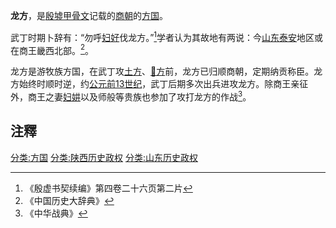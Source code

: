 '''龙方'''，是[[殷墟|殷墟]][[甲骨文|甲骨文]]记载的[[商朝|商朝]]的[[方国|方国]]。

武丁时期卜辞有：“勿呼[[妇好|妇好]]伐龙方。”<ref>《殷虚书契续编》第四卷二十六页第二片</ref>学者认为其故地有两说：今[[山东|山东]][[泰安|泰安]]地区或在商王畿西北部。<ref>《中国历史大辞典》</ref>。

龙方是游牧族方国，在武丁攻[[土方|土方]]、[[𢀛方|𢀛方]]前，龙方已归顺商朝，定期纳贡称臣。龙方始终时顺时逆，约[[公元|公元]][[前13世纪|前13世纪]]，武丁后期多次出兵进攻龙方。除商王亲征外，商王之妻[[妇妌|妇妌]]以及师般等贵族也参加了攻打龙方的作战<ref>《中华战典》</ref>。

==注釋==
{{reflist}}

{{DEFAULTSORT:L}}
[[分类:方国|分类:方国]]
[[分类:陕西历史政权|分类:陕西历史政权]]
[[分类:山东历史政权|分类:山东历史政权]]